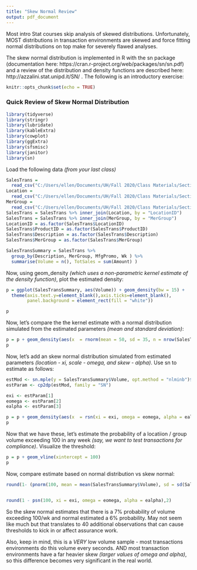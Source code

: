 ```yaml
---
title: "Skew Normal Review"
output: pdf_document
---
```


Most intro Stat courses skip analysis of skewed distributions. Unfortunately, MOST distributions in transaction environments are skewed and force fitting normal distributions on top make for severely flawed analyses. 

The skew normal distribution is implemented in R with the sn package (documentation here: https://cran.r-project.org/web/packages/sn/sn.pdf) and a review of the distribution and density functions are described here: http://azzalini.stat.unipd.it/SN/ . The following is an introductory exercise:

```r
knitr::opts_chunk$set(echo = TRUE)
```

### Quick Review of Skew Normal Distribution

```r

library(tidyverse)
library(stringr)
library(lubridate)
library(kableExtra)
library(cowplot)
library(ggExtra)
library(sfsmisc)
library(janitor)
library(sn)

```

Load the following data *(from your last class)*

```r

SalesTrans = 
  read_csv("C:/Users/ellen/Documents/UH/Fall 2020/Class Materials/Section II/Class 1/Data/Sales.csv")
Location = 
  read_csv("C:/Users/ellen/Documents/UH/Fall 2020/Class Materials/Section II/Class 1/Data/Location.csv")
MerGroup = 
  read_csv("C:/Users/ellen/Documents/UH/Fall 2020/Class Materials/Section II/Class 1/Data/MerGroup.csv")
SalesTrans = SalesTrans %>% inner_join(Location, by = "LocationID")
SalesTrans = SalesTrans %>% inner_join(MerGroup, by = "MerGroup")
LocationID = as.factor(SalesTrans$LocationID)
SalesTrans$ProductID = as.factor(SalesTrans$ProductID)
SalesTrans$Description = as.factor(SalesTrans$Description)
SalesTrans$MerGroup = as.factor(SalesTrans$MerGroup)

SalesTransSummary = SalesTrans %>% 
  group_by(Description, MerGroup, MfgPromo, Wk ) %>% 
  summarise(Volume = n(), TotSales = sum(Amount) )

```

Now, using geom_density *(which uses a non-parametric kernel estimate of the density function)*, plot the estimated density:

```r

p = ggplot(SalesTransSummary, aes(Volume)) + geom_density(bw = 15) +
  theme(axis.text.y=element_blank(),axis.ticks=element_blank(),
        panel.background = element_rect(fill = "white"))

p

```
Now, let's compare the the kernel estimate with a normal distribution simulated from the estimated parameters *(mean and standard deviation)*:

```r


p = p + geom_density(aes(x  = rnorm(mean = 50, sd = 35, n = nrow(SalesTransSummary))), bw = 15, color = "red")
p

```
Now, let's add an skew normal distribution simulated from estimated parameters *(location - xi, scale - omega, and skew - alpha)*. Use sn to estimate as follows:

```r

estMod <- sn.mple(y = SalesTransSummary$Volume, opt.method = "nlminb")$cp
estParam <- cp2dp(estMod, family = "SN")

exi <- estParam[1]
eomega <- estParam[2]
ealpha <- estParam[3]

p = p + geom_density(aes(x  = rsn(xi = exi, omega = eomega, alpha = ealpha, n = nrow(SalesTransSummary))), bw = 15, color = "blue")
p

```
Now that we have these, let's estimate the probability of a locatiion / group volume exceeding 100 in any week *(say, we want to test transactions for compliance)*. Visualize the threshold:

```r


p = p + geom_vline(xintercept = 100)
p

```

Now, compare estimate based on normal distribution vs skew normal:

```r

round(1- (pnorm(100, mean = mean(SalesTransSummary$Volume), sd = sd(SalesTransSummary$Volume))),2)


round(1 - psn(100, xi = exi, omega = eomega, alpha = ealpha),2)

```
So the skew normal estimates that there is a 7% probability of volume exceeding 100/wk and normal estimated a 6% probability. May not seem like much but that translates to 40 additional observations that can cause thresholds to kick in or affect assurance work.

Also, keep in mind, this is a *VERY* low volume sample - most transactions environments do this volume every seconds. AND most transaction environments have a far heavier skew *(larger values of omega and alpha)*, so this difference becomes very significant in the real world.






